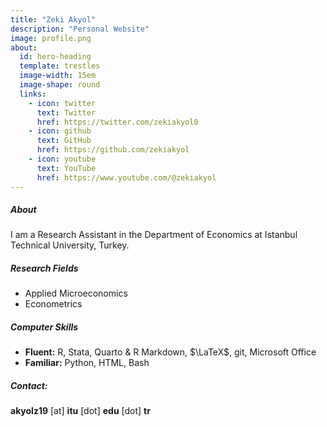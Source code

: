 ```yaml
---
title: "Zeki Akyol"
description: "Personal Website"
image: profile.png
about:
  id: hero-heading
  template: trestles
  image-width: 15em
  image-shape: round
  links:
    - icon: twitter
      text: Twitter
      href: https://twitter.com/zekiakyol0
    - icon: github
      text: GitHub
      href: https://github.com/zekiakyol
    - icon: youtube
      text: YouTube
      href: https://www.youtube.com/@zekiakyol
---
```


:::{#hero-heading}
##### **About**

I am a Research Assistant in the Department of Economics at Istanbul Technical University, Turkey.

##### **Research Fields**

- Applied Microeconomics
- Econometrics

##### **Computer Skills**

- **Fluent:** R, Stata, Quarto & R Markdown, $\LaTeX$, git, Microsoft Office
- **Familiar:** Python, HTML, Bash

##### **Contact:**

**akyolz19** [at] **itu** [dot] **edu** [dot] **tr**
:::